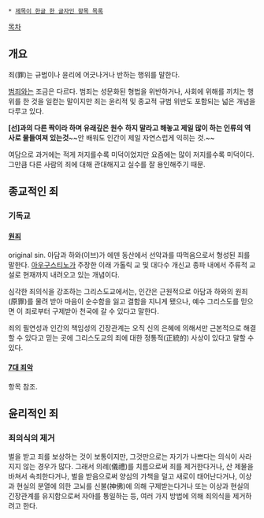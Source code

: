  * [[제목이 한글 한 글자인 항목 목록]]

[[목차]]

== 개요 ==
죄(罪)는 규범이나 윤리에 어긋나거나 반하는 행위를 말한다. 
 
[[범죄]]와는 조금은 다르다. 범죄는 성문화된 형법을 위반하거나, 사회에 위해를 끼치는 행위를 한 것을 일컫는 말이지만 죄는 윤리적 및 종교적 규범 위반도 포함되는 넓은 개념을 다루고 있다.

'''[선]과의 다른 짝이라 하며 유래깊은 원수'''
'''하지 말라고 해놓고 제일 많이 하는 인류의 역사로 물들여져 있는것'''~~안 배워도 인간이 제일 자연스럽게 익히는 것.~~

여담으로 과거에는 적게 저지를수록 미덕이었지만 요즘에는 많이 저지를수록 미덕이다. 그만큼 다른 사람의 죄에 대해 관대해지고 실수를 잘 용인해주기 때문.
== 종교적인 죄 ==
=== 기독교 ===
==== [[원죄]] ====
original sin. 아담과 하와(이브)가 에덴 동산에서 선악과를 따먹음으로서 형성된 죄를 말한다. [[아우구스티노]]가 주장한 이래 가톨릭 교 및 대다수 개신교 종파 내에서 주류적 교설로 현재까지 내려오고 있는 개념이다. 

심각한 죄의식을 강조하는 그리스도교에서는, 인간은 근원적으로 아담과 하와의 원죄(原罪)를 물려 받아 마음이 순수함을 잃고 결함을 지니게 됐으나, 예수 그리스도를 믿으면 이 죄로부터 구제받아 천국에 갈 수 있다고 말한다. 

죄의 필연성과 인간의 책임성의 긴장관계는 오직 신의 은혜에 의해서만 근본적으로 해결할 수 있다고 믿는 곳에 그리스도교의 죄에 대한 정통적(正統的) 사상이 있다고 말할 수 있다.

==== [[7대 죄악]] ====
항목 참조.

== 윤리적인 죄 ==
=== 죄의식의 제거 ===
벌을 받고 죄를 보상하는 것이 보통이지만, 그것만으로는 자기가 나쁘다는 의식이 사라지지 않는 경우가 많다. 그래서 의례(儀禮)를 치름으로써 죄를 제거한다거나, 산 제물을 바쳐서 속죄한다거나, 벌을 받음으로써 양심의 가책을 덜고 새로이 태어난다거나, 이상과 현실의 분열에 의한 고뇌를 신불(神佛)에 의해 구제받는다거나 또는 이상과 현실의 긴장관계를 유지함으로써 자아를 통일하는 등, 여러 가지 방법에 의해 죄의식을 제거하려고 한다. 
